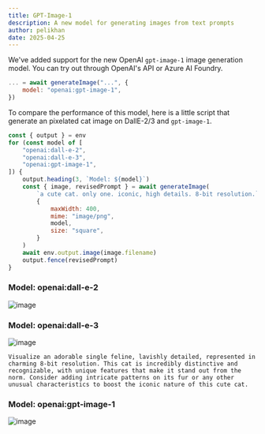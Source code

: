 ```yaml
---
title: GPT-Image-1
description: A new model for generating images from text prompts
author: pelikhan
date: 2025-04-25
---
```


We've added support for the new OpenAI `gpt-image-1` image generation model.
You can try out through OpenAI's API or Azure AI Foundry.

```js 'model: "openai:gpt-image-1"'
... = await generateImage("...", {
    model: "openai:gpt-image-1",
})
```

To compare the performance of this model, here is a little script that
generate an pixelated cat image on DallE-2/3 and `gpt-image-1`.

```js title="images.genai.mjs" wrap
const { output } = env
for (const model of [
    "openai:dall-e-2",
    "openai:dall-e-3",
    "openai:gpt-image-1",
]) {
    output.heading(3, `Model: ${model}`)
    const { image, revisedPrompt } = await generateImage(
        `a cute cat. only one. iconic, high details. 8-bit resolution.`,
        {
            maxWidth: 400,
            mime: "image/png",
            model,
            size: "square",
        }
    )
    await env.output.image(image.filename)
    output.fence(revisedPrompt)
}
```

### Model: openai:dall-e-2

![image](./88daddda0cbe49a60fe7b11db44b2f037c0e70f8469884df13e0bbaff8bb66de.png)

### Model: openai:dall-e-3

![image](./8ce06ae2b0bd7193701d7914faf3faf9b384ae6d3d8cb1d29113b47900aad66a.png)

```
Visualize an adorable single feline, lavishly detailed, represented in charming 8-bit resolution. This cat is incredibly distinctive and recognizable, with unique features that make it stand out from the norm. Consider adding intricate patterns on its fur or any other unusual characteristics to boost the iconic nature of this cute cat.
```

### Model: openai:gpt-image-1

![image](./9c8d4a6bd2b023110b8e716ca48acae431401adf1c8d816c9b986abefa6acafe.png)
